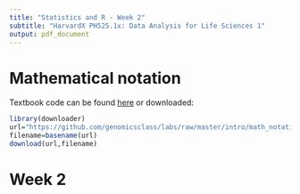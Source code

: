 ```yaml
---
title: "Statistics and R - Week 2"
subtitle: "HarvardX PH525.1x: Data Analysis for Life Sciences 1"
output: pdf_document
---
```

# Mathematical notation

Textbook code can be found [here](https://github.com/genomicsclass/labs/blob/master/intro/math_notation.Rmd) or downloaded:
```r
library(downloader)
url="https://github.com/genomicsclass/labs/raw/master/intro/math_notation.Rmd"
filename=basename(url)
download(url,filename)
```



# Week 2
